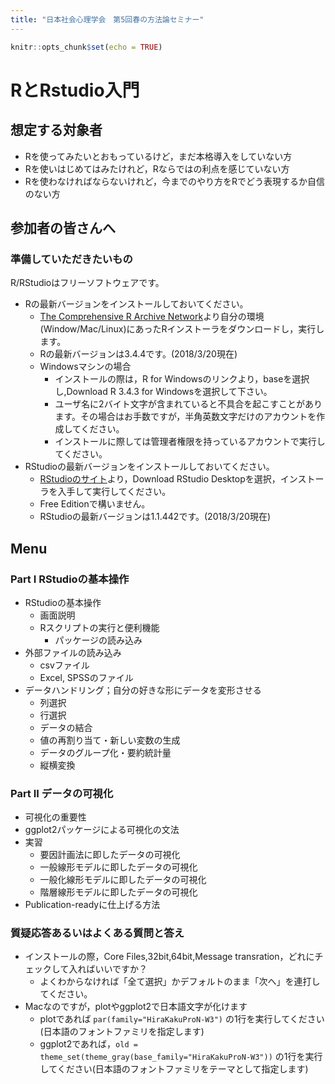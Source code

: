 ```yaml
---
title: "日本社会心理学会　第5回春の方法論セミナー"
---
```


```r
knitr::opts_chunk$set(echo = TRUE)
```

# RとRstudio入門

## 想定する対象者

+ Rを使ってみたいとおもっているけど，まだ本格導入をしていない方
+ Rを使いはじめてはみたけれど，Rならではの利点を感じていない方
+ Rを使わなければならないけれど，今までのやり方をRでどう表現するか自信のない方

## 参加者の皆さんへ

### 準備していただきたいもの

R/RStudioはフリーソフトウェアです。

+ Rの最新バージョンをインストールしておいてください。
	+ [The Comprehensive R Archive Network](https://cran.r-project.org)より自分の環境(Window/Mac/Linux)にあったRインストーラをダウンロードし，実行します。
	+ Rの最新バージョンは3.4.4です。(2018/3/20現在)
	+ Windowsマシンの場合
		+ インストールの際は，R for Windowsのリンクより，baseを選択し,Download R 3.4.3 for Windowsを選択して下さい。
		+ ユーザ名に2バイト文字が含まれていると不具合を起こすことがあります。その場合はお手数ですが，半角英数文字だけのアカウントを作成してください。
		+ インストールに際しては管理者権限を持っているアカウントで実行してください。
+ RStudioの最新バージョンをインストールしておいてください。
	+ [RStudioのサイト](https://www.rstudio.com)より，Download RStudio Desktopを選択，インストーラを入手して実行してください。
	+ Free Editionで構いません。
	+ RStudioの最新バージョンは1.1.442です。(2018/3/20現在)
	
## Menu

### Part I RStudioの基本操作

+ RStudioの基本操作
  + 画面説明
  + Rスクリプトの実行と便利機能
	+ パッケージの読み込み
+ 外部ファイルの読み込み
  + csvファイル
  + Excel, SPSSのファイル
+ データハンドリング；自分の好きな形にデータを変形させる
	+ 列選択
	+ 行選択
	+ データの結合
	+ 値の再割り当て・新しい変数の生成
	+ データのグループ化・要約統計量
	+ 縦横変換


### Part II データの可視化

+ 可視化の重要性 
+ ggplot2パッケージによる可視化の文法
+ 実習
  + 要因計画法に即したデータの可視化
  + 一般線形モデルに即したデータの可視化
  + 一般化線形モデルに即したデータの可視化
  + 階層線形モデルに即したデータの可視化
+ Publication-readyに仕上げる方法

### 質疑応答あるいはよくある質問と答え

+ インストールの際，Core Files,32bit,64bit,Message transration，どれにチェックして入ればいいですか？
  + よくわからなければ「全て選択」かデフォルトのまま「次へ」を連打してください。
+ Macなのですが，plotやggplot2で日本語文字が化けます
  + plotであれば `par(family="HiraKakuProN-W3")` の1行を実行してください(日本語のフォントファミリを指定します)
  + ggplot2であれば，`old = theme_set(theme_gray(base_family="HiraKakuProN-W3"))` の1行を実行してください(日本語のフォントファミリをテーマとして指定します)


